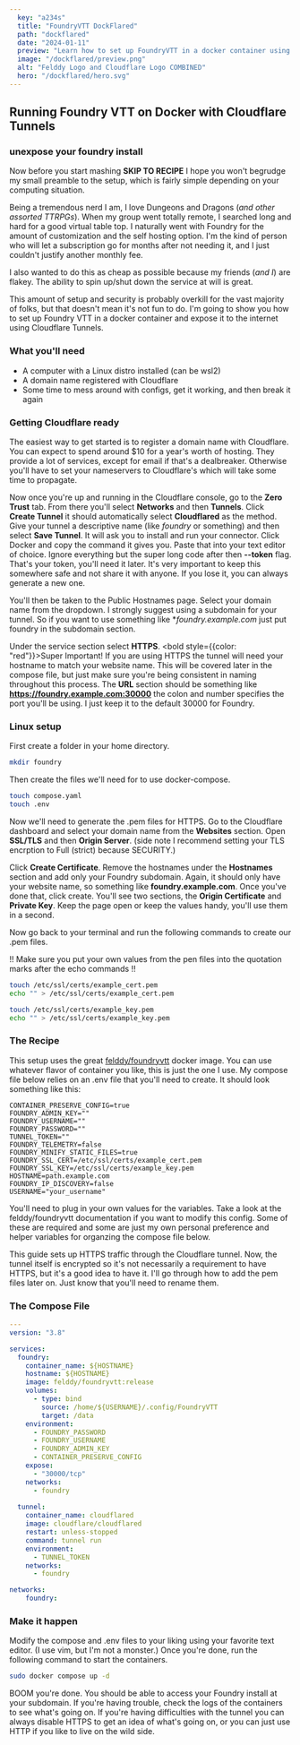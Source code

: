 ```yaml
---
  key: "a234s"
  title: "FoundryVTT DockFlared"
  path: "dockflared"
  date: "2024-01-11"
  preview: "Learn how to set up FoundryVTT in a docker container using Cloudflare tunnels."
  image: "/dockflared/preview.png"
  alt: "Felddy Logo and Cloudflare Logo COMBINED"
  hero: "/dockflared/hero.svg"
---
```


## Running Foundry VTT on Docker with Cloudflare Tunnels

<h3 style={{color: "#059669"}}> unexpose your foundry install </h3>

Now before you start mashing **SKIP TO RECIPE** I hope you won't begrudge my small preamble to the setup, which is fairly simple depending on your computing situation.

Being a tremendous nerd I am, I love Dungeons and Dragons (_and other assorted TTRPGs_). When my group went totally remote, I searched long and hard for a good virtual table top. I naturally went with Foundry for the amount of customization and the self hosting option. I'm the kind of person who will let a subscription go for months after not needing it, and I just couldn't justify another monthly fee.

I also wanted to do this as cheap as possible because my friends (_and I_) are flakey. The ability to spin up/shut down the service at will is great.

This amount of setup and security is probably overkill for the vast majority of folks, but that doesn't mean it's not fun to do. I'm going to show you how to set up Foundry VTT in a docker container and expose it to the internet using Cloudflare Tunnels.

### What you'll need
- A computer with a Linux distro installed (can be wsl2)
- A domain name registered with Cloudflare
- Some time to mess around with configs, get it working, and then break it again

### Getting Cloudflare ready
The easiest way to get started is to register a domain name with Cloudflare. You can expect to spend around $10 for a year's worth of hosting. They provide a lot of services, except for email if that's a dealbreaker. Otherwise you'll have to set your nameservers to Cloudflare's which will take some time to propagate.

Now once you're up and running in the Cloudflare console, go to the **Zero Trust** tab. From there you'll select **Networks** and then **Tunnels**. Click **Create Tunnel** it should automatically select **Cloudflared** as the method. Give your tunnel a descriptive name (like _foundry_ or something) and then select **Save Tunnel**. It will ask you to install and run your connector. Click Docker and copy the command it gives you. Paste that into your text editor of choice. Ignore everything but the super long code after then **--token** flag. That's your token, you'll need it later. It's very important to keep this somewhere safe and not share it with anyone. If you lose it, you can always generate a new one.

You'll then be taken to the Public Hostnames page. Select your domain name from the dropdown. I strongly suggest using a subdomain for your tunnel. So if you want to use something like **foundry.example.com* just put foundry in the subdomain section.

Under the service section select **HTTPS**. <bold style={{color: "red"}}>Super Important!</bold> If you are using HTTPS the tunnel will need your hostname to match your website name. This will be covered later in the compose file, but just make sure you're being consistent in naming throughout this process. The **URL** section should be something like **https://foundry.example.com:30000** the colon and number specifies the port you'll be using. I just keep it to the default 30000 for Foundry.

### Linux setup
First create a folder in your home directory.

```bash
mkdir foundry
```

Then create the files we'll need for to use docker-compose.

```bash
touch compose.yaml
touch .env
```

Now we'll need to generate the .pem files for HTTPS. Go to the Cloudflare dashboard and select your domain name from the **Websites** section. Open **SSL/TLS** and then **Origin Server**. (side note I recommend setting your TLS encrption to Full (strict) because SECURITY.) 

Click **Create Certificate**. Remove the hostnames under the **Hostnames** section and add only your Foundry subdomain. Again, it should only have your website name, so something like **foundry.example.com**. Once you've done that, click create. You'll see two sections, the **Origin Certificate** and **Private Key**. Keep the page open or keep the values handy, you'll use them in a second.

Now go back to your terminal and run the following commands to create our .pem files.

!! Make sure you put your own values from the pen files into the quotation marks after the echo commands !!

```bash
touch /etc/ssl/certs/example_cert.pem
echo "" > /etc/ssl/certs/example_cert.pem

touch /etc/ssl/certs/example_key.pem
echo "" > /etc/ssl/certs/example_key.pem
```

### The Recipe
This setup uses the great [felddy/foundryvtt](https://github.com/felddy/foundryvtt-docker) docker image. You can use whatever flavor of container you like, this is just the one I use. My compose file below relies on an .env file that you'll need to create. It should look something like this:

```env
CONTAINER_PRESERVE_CONFIG=true
FOUNDRY_ADMIN_KEY=""
FOUNDRY_USERNAME=""
FOUNDRY_PASSWORD=""
TUNNEL_TOKEN=""
FOUNDRY_TELEMETRY=false
FOUNDRY_MINIFY_STATIC_FILES=true
FOUNDRY_SSL_CERT=/etc/ssl/certs/example_cert.pem
FOUNDRY_SSL_KEY=/etc/ssl/certs/example_key.pem
HOSTNAME=path.example.com
FOUNDRY_IP_DISCOVERY=false
USERNAME="your_username"
```
You'll need to plug in your own values for the variables. Take a look at the felddy/foundryvtt documentation if you want to modify this config. Some of these are required and some are just my own personal preference and helper variables for organzing the compose file below. 

This guide sets up HTTPS traffic through the Cloudflare tunnel. Now, the tunnel itself is encrypted so it's not necessarily a requirement to have HTTPS, but it's a good idea to have it. I'll go through how to add the pem files later on. Just know that you'll need to rename them.

### The Compose File

```yaml
---
version: "3.8"

services:
  foundry:
    container_name: ${HOSTNAME}
    hostname: ${HOSTNAME}
    image: felddy/foundryvtt:release
    volumes:
      - type: bind
        source: /home/${USERNAME}/.config/FoundryVTT
        target: /data
    environment:
      - FOUNDRY_PASSWORD
      - FOUNDRY_USERNAME
      - FOUNDRY_ADMIN_KEY
      - CONTAINER_PRESERVE_CONFIG
    expose:
      - "30000/tcp"
    networks:
      - foundry
        
  tunnel:
    container_name: cloudflared
    image: cloudflare/cloudflared
    restart: unless-stopped
    command: tunnel run
    environment:
      - TUNNEL_TOKEN
    networks:
      - foundry

networks:
    foundry:
```

### Make it happen
Modify the compose and .env files to your liking using your favorite text editor. (I use vim, but I'm not a monster.) Once you're done, run the following command to start the containers.

```bash
sudo docker compose up -d
```

BOOM you're done. You should be able to access your Foundry install at your subdomain. If you're having trouble, check the logs of the containers to see what's going on. If you're having difficulties with the tunnel you can always disable HTTPS to get an idea of what's going on, or you can just use HTTP if you like to live on the wild side.